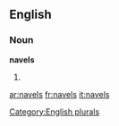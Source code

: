 
==English==

===Noun===
'''navels'''

# {{plural of|[[navel]]}}

[[Category:English plurals]]

[[ar:navels]]
[[fr:navels]]
[[it:navels]]